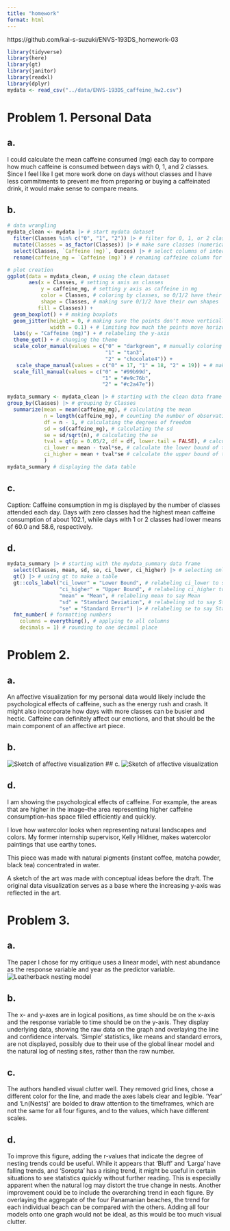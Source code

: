 ```yaml
---
title: "homework"
format: html
---
```


https://github.com/kai-s-suzuki/ENVS-193DS_homework-03

```r
library(tidyverse)
library(here)
library(gt)
library(janitor)
library(readxl)
library(dplyr)
mydata <- read_csv("../data/ENVS-193DS_caffeine_hw2.csv")
```

# Problem 1. Personal Data

## a.

I could calculate the mean caffeine consumed (mg) each day to compare how much caffeine is consumed between days with 0, 1, and 2 classes. Since I feel like I get more work done on days without classes and I have less commitments to prevent me from preparing or buying a caffeinated drink, it would make sense to compare means.

## b.

```r
# data wrangling
mydata_clean <- mydata |> # start mydata dataset
  filter(Classes %in% c("0", "1", "2")) |> # filter for 0, 1, or 2 classes
  mutate(Classes = as_factor(Classes)) |> # make sure classes (numerical) are being read in as a factor
  select(Classes, `Caffeine (mg)`, Ounces) |> # select columns of interest
  rename(caffeine_mg = `Caffeine (mg)`) # renaming caffeine column for ease
```

```r
# plot creation
ggplot(data = mydata_clean, # using the clean dataset
       aes(x = Classes, # setting x axis as classes
           y = caffeine_mg, # setting y axis as caffeine in mg
           color = Classes, # coloring by classes, so 0/1/2 have their own colors
           shape = Classes, # making sure 0/1/2 have their own shapes
          fill = Classes)) + 
  geom_boxplot() + # making boxplots
  geom_jitter(height = 0, # making sure the points don't move vertically
              width = 0.1) + # limiting how much the points move horizontally
  labs(y = "Caffeine (mg)") + # relabeling the y-axis
  theme_get() + # changing the theme
  scale_color_manual(values = c("0" = "darkgreen", # manually coloring 0, 1, and 2
                                "1" = "tan3",
                                "2" = "chocolate4")) +
   scale_shape_manual(values = c("0" = 17, "1" = 18, "2" = 19)) + # making data points different shapes
  scale_fill_manual(values = c("0" = "#99b99d", 
                               "1" = "#e9c76b", 
                               "2" = "#c2a47e"))
```

```r
mydata_summary <- mydata_clean |> # starting with the clean data frame
group_by(Classes) |> # grouping by Classes
  summarize(mean = mean(caffeine_mg), # calculating the mean
            n = length(caffeine_mg), # counting the number of observations
            df = n - 1, # calculating the degrees of freedom
            sd = sd(caffeine_mg), # calculating the sd 
            se = sd/sqrt(n), # calculating the se
            tval = qt(p = 0.05/2, df = df, lower.tail = FALSE), # calculating the t-value
            ci_lower = mean - tval*se, # calculate the lower bound of the 95% CI
            ci_higher = mean + tval*se # calculate the upper bound of the 95% CI) 
            )
mydata_summary # displaying the data table
```

## c.

Caption: Caffeine consumption in mg is displayed by the number of classes attended each day. Days with zero classes had the highest mean caffeine consumption of about 102.1, while days with 1 or 2 classes had lower means of 60.0 and 58.6, respectively.

## d.

```r
mydata_summary |> # starting with the mydata_summary data frame
  select(Classes, mean, sd, se, ci_lower, ci_higher) |> # selecting only Classes, mean, sd, se, ci_lower, and ci_higher to be displayed
  gt() |> # using gt to make a table
  gt::cols_label("ci_lower" = "Lower Bound", # relabeling ci_lower to say Lower Bound
                 "ci_higher" = "Upper Bound", # relabeling ci_higher to say Upper Bound
                 "mean" = "Mean", # relabeling mean to say Mean
                 "sd" = "Standard Deviation", # relabeling sd to say Standard Deviation
                 "se" = "Standard Error") |> # relabeling se to say Standard Error
  fmt_number( # formatting numbers
    columns = everything(), # applying to all columns
    decimals = 1) # rounding to one decimal place
```

# Problem 2.

## a.
An affective visualization for my personal data would likely include the psychological effects of caffeine, such as the energy rush and crash. It might also incorporate how days with more classes can be busier and hectic. Caffeine can definitely affect our emotions, and that should be the main component of an affective art piece. 

## b.
![Sketch of affective visualization](../images/sketchHW3.jpg)
## c.
![Sketch of affective visualization](../images/draftHW3.jpg)

## d. 
I am showing the psychological effects of caffeine. For example, the areas that are higher in the image--the area representing higher caffeine consumption--has space filled efficiently and quickly.

I love how watercolor looks when representing natural landscapes and colors. My former internship supervisor, Kelly Hildner, makes watercolor paintings that use earthy tones. 

This piece was made with natural pigments (instant coffee, matcha powder, black tea) concentrated in water. 

A sketch of the art was made with conceptual ideas before the draft. The original data visualization serves as a base where the increasing y-axis was reflected in the art. 

# Problem 3.

## a.

The paper I chose for my critique uses a linear model, with nest abundance as the response variable and year as the predictor variable. 
![Leatherback nesting model](https://ars.els-cdn.com/content/image/1-s2.0-S2351989425000162-gr4_lrg.jpg)

## b.

The x- and y-axes are in logical positions, as time should be on the x-axis and the response variable to time should be on the y-axis. They display underlying data, showing the raw data on the graph and overlaying the line and confidence intervals. 'Simple' statistics, like means and standard errors, are not displayed, possibly due to their use of the global linear model and the natural log of nesting sites, rather than the raw number. 

## c. 

The authors handled visual clutter well. They removed grid lines, chose a different color for the line, and made the axes labels clear and legible. 'Year' and 'Ln(Nests)' are bolded to draw attention to the timeframes, which are not the same for all four figures, and to the values, which have different scales. 

## d.

To improve this figure, adding the r-values that indicate the degree of nesting trends could be useful. While it appears that 'Bluff' and 'Larga' have falling trends, and 'Soropta' has a rising trend, it might be useful in certain situations to see statistics quickly without further reading. This is especially apparent when the natural log may distort the true change in nests. 
Another improvement could be to include the overarching trend in each figure. By overlaying the aggregate of the four Panamanian beaches, the trend for each individual beach can be compared with the others. Adding all four models onto one graph would not be ideal, as this would be too much visual clutter. 